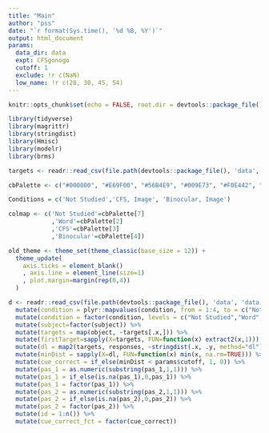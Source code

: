 ---
title: "Main"
author: "pss"
date: "`r format(Sys.time(), '%d %B, %Y')`"
output: html_document
params:
  data_dir: data
  expt: CFSgonogo
  cutoff: 1
  exclude: !r c(NaN)
  low_name: !r c(28, 30, 45, 54)
---

```{r setup, include=FALSE, warning=FALSE}
knitr::opts_chunk$set(echo = FALSE, root.dir = devtools::package_file(), message = FALSE, warning = FALSE, fig.width = 14, fig.asp = 1, cache = FALSE, cache.path = paste0(file.path(devtools::package_file(), "output", "cache", params$model, params$flag, params$participant), .Platform$file.sep), fig.path = paste0(file.path(devtools::package_file(), "output", "figures", params$model, params$flag, params$participant), .Platform$file.sep) )

library(tidyverse)
library(magrittr)
library(stringdist)
library(Hmisc)
library(modelr)
library(brms)

targets <- readr::read_csv(file.path(devtools::package_file(), 'data', 'objectNames.csv'), col_names = FALSE)

cbPalette <- c("#000000", "#E69F00", "#56B4E9", "#009E73", "#F0E442", "#0072B2", "#D55E00", "#CC79A7")

Conditions = c('Not Studied','CFS, Image', 'Binocular, Image')

colmap <- c('Not Studied'=cbPalette[7]
            ,'Word'=cbPalette[2]
            ,'CFS'=cbPalette[3]
            ,'Binocular'=cbPalette[4])

old_theme <- theme_set(theme_classic(base_size = 12)) +
  theme_update(
    axis.ticks = element_blank()
    , axis.line = element_line(size=1)
    , plot.margin=margin(rep(0,4))
  )

```


```{r loadData, message=FALSE}

d <- readr::read_csv(file.path(devtools::package_file(), 'data', 'data.csv')) %>%
  mutate(condition = plyr::mapvalues(condition, from = 1:4, to = c("Not Studied", "Word", "CFS", "Binocular"))) %>%
  mutate(condition = factor(condition, levels = c("Not Studied","Word", "CFS","Binocular"))) %>%
  mutate(subject=factor(subject)) %>%
  mutate(targets = map(object, ~targets[.x,])) %>%
  mutate(firstTarget=sapply(X=targets, FUN=function(x) extract2(x,1))) %>%
  mutate(dl = map2(targets, responses, ~stringdist(.x, .y, method="dl"))) %>%
  mutate(minDist = sapply(X=dl, FUN=function(x) min(x, na.rm=TRUE))) %>%
  mutate(cue_correct = if_else(minDist < params$cutoff, 1, 0)) %>%
  mutate(pas_1 = as.numeric(substring(pas_1,1,1))) %>%
  mutate(pas_1 = if_else(is.na(pas_1),0,pas_1)) %>%
  mutate(pas_1 = factor(pas_1)) %>%
  mutate(pas_2 = as.numeric(substring(pas_2,1,1))) %>%
  mutate(pas_2 = if_else(is.na(pas_2),0,pas_2)) %>%
  mutate(pas_2 = factor(pas_2)) %>%
  mutate(id = 1:n()) %>%
  mutate(cue_correct_fct = factor(cue_correct))

  
```

